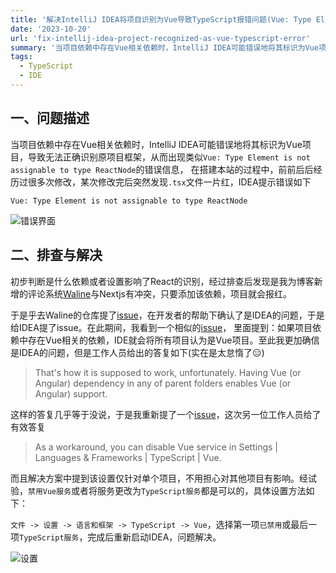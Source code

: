 ```yaml
---
title: '解决IntelliJ IDEA将项目识别为Vue导致TypeScript报错问题(Vue: Type Element is not assignable to type ReactNode)'
date: '2023-10-20'
url: 'fix-intellij-idea-project-recognized-as-vue-typescript-error'
summary: '当项目依赖中存在Vue相关依赖时，IntelliJ IDEA可能错误地将其标识为Vue项目，导致无法正确识别原项目框架，从而出现类似(Vue: Type Element is not assignable to type ReactNode)的错误信息，本文将介绍一种解决该问题的方法'
tags:
  - TypeScript
  - IDE
---
```


## 一、问题描述

当项目依赖中存在Vue相关依赖时，IntelliJ IDEA可能错误地将其标识为Vue项目，导致无法正确识别原项目框架，从而出现类似`Vue: Type Element is not assignable to type ReactNode`的错误信息，
在搭建本站的过程中，前前后后经历过很多次修改，某次修改完后突然发现`.tsx`文件一片红，IDEA提示错误如下
```
Vue: Type Element is not assignable to type ReactNode
```

![错误界面](https://chev.contrails.space:12650/images/2023/10/20/7319791894671b5833f41136b2904a69.png)

## 二、排查与解决

初步判断是什么依赖或者设置影响了React的识别，经过排查后发现是我为博客新增的评论系统[Waline](https://waline.js.org/)与Nextjs有冲突，只要添加该依赖，项目就会报红。

于是乎去Waline的仓库提了[issue](https://github.com/walinejs/waline/issues/2124)，在开发者的帮助下确认了是IDEA的问题，于是给IDEA提了issue。在此期间，我看到一个相似的[issue](https://youtrack.jetbrains.com/issue/WEB-61574/IDE-assumes-all-projects-as-Vue-projects-if-a-package.json-located-in-user-root-path-has-Vue-dependency)，
里面提到：如果项目依赖中存在Vue相关的依赖，IDE就会将所有项目认为是Vue项目。至此我更加确信是IDEA的问题，但是工作人员给出的答复如下(实在是太怠惰了😑)
> That's how it is supposed to work, unfortunately. Having Vue (or Angular) dependency in any of parent folders enables Vue (or Angular) support.

这样的答复几乎等于没说，于是我重新提了一个[issue](https://youtrack.jetbrains.com/issue/WEB-63450)，这次另一位工作人员给了有效答复
> As a workaround, you can disable Vue service in Settings | Languages & Frameworks | TypeScript | Vue.

而且解决方案中提到该设置仅针对单个项目，不用担心对其他项目有影响。经试验，`禁用Vue服务`或者将服务更改为`TypeScript服务`都是可以的，具体设置方法如下：

`文件 -> 设置 -> 语言和框架 -> TypeScript -> Vue`，选择第一项`已禁用`或最后一项`TypeScript服务`，完成后重新启动IDEA，问题解决。

![设置](https://chev.contrails.space:12650/images/2023/10/20/e66ba9878cf52369da503d4fe23afa8d.png)
